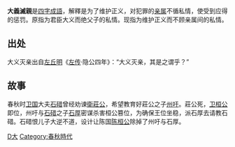 {{unreferenced|time=2018-10-17T10:36:08+00:00}}
'''大義滅親'''是[[四字成語|四字成語]]，解釋是为了维护正义，对犯罪的[[亲属|亲属]]不循私情，使受到应得的惩罚。原指为君臣大义而绝父子的私情。现指为维护正义而不顾亲属间的私情。

== 出处 ==
大义灭亲出自[[左丘明|左丘明]]《[[左传|左传]]·隐公四年》：“大义灭亲，其是之谓乎？”

== 故事 ==
春秋时[[卫国|卫国]]大夫[[石碏|石碏]]曾经劝谏[[衛莊公|衛莊公]]，希望教育好莊公之子[[州吁|州吁]]。莊公死，[[卫桓公|卫桓公]]即位，州吁与[[石碏|石碏]]之子[[石厚|石厚]]密谋杀害桓公篡位，为确保王位坐稳，派石厚去请教石碏。石碏恨儿子大逆不道，设计让陈国[[陈桓公|陈桓公]]除掉了州吁与石厚。

[[Category:成語|D大]]
[[Category:春秋時代|Category:春秋時代]]